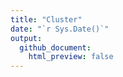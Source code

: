 ```yaml
---
title: "Cluster"
date: "`r Sys.Date()`"
output: 
  github_document:
    html_preview: false
---
```

